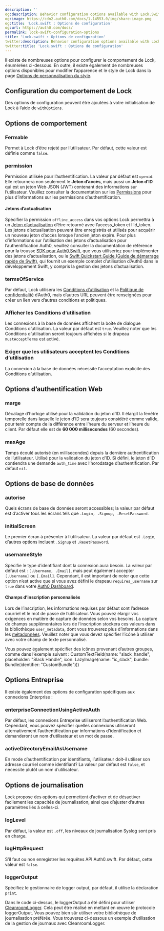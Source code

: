 ```yaml
---
description: ''
og:description: Behavior configuration options available with Lock.Swift
og:image: https://cdn2.auth0.com/docs/1.14553.0/img/share-image.png
og:title: 'Lock.swift : Options de configuration'
og:url: https://auth0.com/docs/
permalink: lock-swift-configuration-options
title: 'Lock.swift : Options de configuration'
twitter:description: Behavior configuration options available with Lock.Swift
twitter:title: 'Lock.swift : Options de configuration'
---
```


Il existe de nombreuses options pour configurer le comportement de Lock, énumérées ci-dessous. En outre, il existe également de nombreuses options disponibles pour modifier l’apparence et le style de Lock dans la page [Options de personnalisation du style](/libraries/lock-swift/lock-swift-customization).

## Configuration du comportement de Lock

Des options de configuration peuvent être ajoutées à votre initialisation de Lock à l’aide de `withOptions`.



## Options de comportement

### Fermable

Permet à Lock d’être rejeté par l’utilisateur. Par défaut, cette valeur est définie comme `false`.



### permission

Permission utilisée pour l’authentification. La valeur par défaut est `openid`. Elle retournera non seulement le **Jeton d’accès**, mais aussi un **Jeton d’ID** qui est un jeton Web JSON (JWT) contenant des informations sur l’utilisateur. Veuillez consulter la documentation sur les [Permissions](/apis/scopes) pour plus d’informations sur les permissions d’authentification.



#### Jetons d’actualisation

Spécifier la permission `offline_access` dans vos options Lock permettra à un [Jeton d’actualisation](/security/tokens/refresh-tokens) d’être retourné avec l’access_token et l’id_token. Les jetons d’actualisation peuvent être enregistrés et utilisés pour acquérir un nouveau jeton d’accès lorsque l’ancien jeton expire. Pour plus d’informations sur l’utilisation des jetons d’actualisation pour l’authentification Auth0, veuillez consulter la documentation de référence pour la trousse [SDK pour Auth0.Swift](/libraries/auth0-swift), que vous utiliseriez pour implémenter des jetons d’actualisation, ou le [Swift Quickstart Guide (Guide de démarrage rapide de Swift)](/quickstart/native/ios-swift/03-user-sessions), qui fournit un exemple complet d’utilisation d’Auth0 dans le développement Swift, y compris la gestion des jetons d’actualisation.

### termsOfService

Par défaut, Lock utilisera les [Conditions d’utilisation](https://auth0.com/terms) et la [Politique de confidentialité](https://auth0.com/privacy) d’Auth0, mais d’autres URL peuvent être renseignées pour créer un lien vers d’autres conditions et politiques.



### Afficher les Conditions d’utilisation

Les connexions à la base de données affichent la boîte de dialogue Conditions d’utilisation. La valeur par défaut est  `true`. Veuillez noter que les Conditions d’utilisation seront toujours affichées si le drapeau `mustAcceptTerms` est activé.



### Exiger que les utilisateurs acceptent les Conditions d’utilisation

La connexion à la base de données nécessite l’acceptation explicite des Conditions d’utilisation.



## Options d’authentification Web

### marge

Décalage d’horloge utilisé pour la validation du jeton d’ID. Il élargit la fenêtre temporelle dans laquelle le jeton d’ID sera toujours considéré comme valide, pour tenir compte de la différence entre l’heure du serveur et l’heure du client. Par défaut elle est de **60 000 millisecondes** (60 secondes).



### maxAge

Temps écoulé autorisé (en millisecondes) depuis la dernière authentification de l’utilisateur. Utilisé pour la validation du jeton d’ID. Si défini, le jeton d’ID contiendra une demande `auth_time` avec l’horodatage d’authentification. Par défaut `nil`.



## Options de base de données

### autorise

Quels écrans de base de données seront accessibles; la valeur par défaut est d’activer tous les écrans tels que `.Login, .Signup, .ResetPassword`.



### initialScreen

Le premier écran à présenter à l’utilisateur. La valeur par défaut est `.Login`, d’autres options incluent `.Signup` et `.ResetPassword`.



### usernameStyle

Spécifie le type d’identifiant dont la connexion aura besoin.  La valeur par défaut est : `[.Username, .Email]`, mais peut également accepter `[.Username]` ou `[.Email]`. Cependant, il est important de noter que cette option n’est active que si vous avez défini le drapeau `requires_username` sur `true` dans votre [Auth0 Dashboard](%24%7Bmanage_url%7D/#/).



#### Champs d’inscription personnalisés

Lors de l’inscription, les informations requises par défaut sont l’adresse courriel et le mot de passe de l’utilisateur. Vous pouvez élargir vos exigences en matière de capture de données selon vos besoins. La capture de champs supplémentaires lors de l’inscription stockera ces valeurs dans la bibliothèque `user_metadata`, dont vous trouverez plus d’informations dans les [métadonnées](/users/metadata). Veuillez noter que vous devez spécifier l’icône à utiliser avec votre champ de texte personnalisé.



Vous pouvez également spécifier des icônes provenant d’autres groupes, comme dans l’exemple suivant :
CustomTextField(name: "slack_handle", placeholder: "Slack Handle", icon: LazyImage(name: "ic_slack", bundle: Bundle(identifier: "CustomBundle")))

## Options Entreprise

Il existe également des options de configuration spécifiques aux connexions Enterprise :

### enterpriseConnectionUsingActiveAuth

Par défaut, les connexions Entreprise utiliseront l’authentification Web. Cependant, vous pouvez spécifier quelles connexions utiliseront alternativement l’authentification par informations d’identification et demanderont un nom d’utilisateur et un mot de passe.



### activeDirectoryEmailAsUsername

En mode d’authentification par identifiants, l’utilisateur doit-il utiliser son adresse courriel comme identifiant?  La valeur par défaut est `false`, et nécessite plutôt un nom d’utilisateur.



## Options de journalisation

Lock propose des options qui permettent d’activer et de désactiver facilement les capacités de journalisation, ainsi que d’ajuster d’autres paramètres liés à celles-ci.

### logLevel

Par défaut, la valeur est `.off`, les niveaux de journalisation Syslog sont pris en charge.



### logHttpRequest

S’il faut ou non enregistrer les requêtes API Auth0.swift. Par défaut, cette valeur est `false`.



### loggerOutput

Spécifiez le gestionnaire de logger output, par défaut, il utilise la déclaration `print`.



Dans le code ci-dessus, le loggerOutput a été défini pour utiliser [CleanroomLogger](https://github.com/emaloney/CleanroomLogger). Cela peut être réalisé en mettant en œuvre le protocole loggerOutput.  Vous pouvez bien sûr utiliser votre bibliothèque de journalisation préférée. Vous trouverez ci-dessous un exemple d’utilisation de la gestion de journaux avec CleanroomLogger.